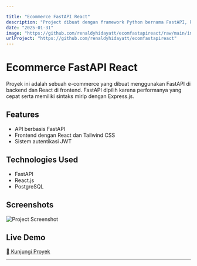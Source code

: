 ```yaml
---

title: "Ecommerce FastAPI React"
description: "Project dibuat dengan framework Python bernama FastAPI, karena mirip dengan Express.js dan sangat cepat."
date: "2025-01-31"
image: "https://github.com/renaldyhidayatt/ecomfastapireact/raw/main/images/images1.png"
urlProject: "https://github.com/renaldyhidayatt/ecomfastapireact"
---
```


# Ecommerce FastAPI React

Proyek ini adalah sebuah e-commerce yang dibuat menggunakan FastAPI di backend dan React di frontend. FastAPI dipilih karena performanya yang cepat serta memiliki sintaks mirip dengan Express.js.

## Features

- API berbasis FastAPI
- Frontend dengan React dan Tailwind CSS
- Sistem autentikasi JWT

## Technologies Used

- FastAPI
- React.js
- PostgreSQL

## Screenshots

![Project Screenshot](https://github.com/renaldyhidayatt/ecomfastapireact/raw/main/images/images1.png)

## Live Demo

[🔗 Kunjungi Proyek](https://github.com/renaldyhidayatt/ecomfastapireact)

---
